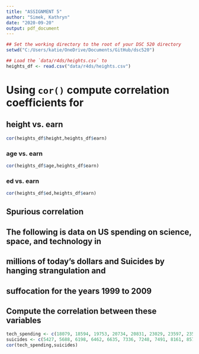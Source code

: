 ---
title: "ASSIGNMENT 5"
author: "Simek, Kathryn"
date: "2020-09-20"
output: pdf_document
---

```{r}
## Set the working directory to the root of your DSC 520 directory
setwd("C:/Users/katie/OneDrive/Documents/GitHub/dsc520")

## Load the `data/r4ds/heights.csv` to
heights_df <- read.csv("data/r4ds/heights.csv")
```

# Using `cor()` compute correlation coefficients for
## height vs. earn
```{r}
cor(heights_df$height,heights_df$earn)
```
### age vs. earn
```{r}
cor(heights_df$age,heights_df$earn)
```
### ed vs. earn
```{r}
cor(heights_df$ed,heights_df$earn)
```

## Spurious correlation
## The following is data on US spending on science, space, and technology in 
## millions of today's dollars and Suicides by hanging strangulation and 
## suffocation for the years 1999 to 2009
## Compute the correlation between these variables

```{r}
tech_spending <- c(18079, 18594, 19753, 20734, 20831, 23029, 23597, 23584, 25525, 27731, 29449)
suicides <- c(5427, 5688, 6198, 6462, 6635, 7336, 7248, 7491, 8161, 8578, 9000)
cor(tech_spending,suicides)
```

